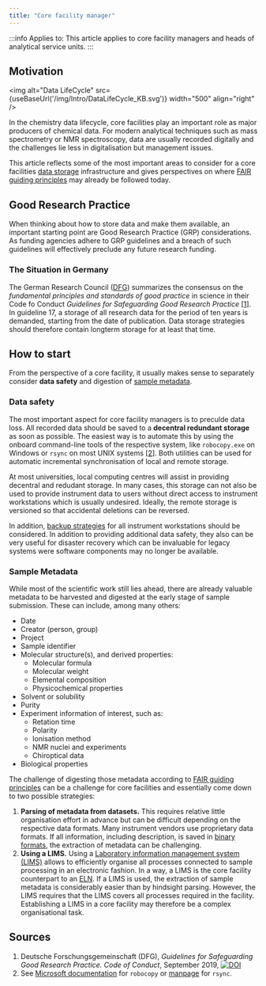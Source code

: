 ```yaml
---
title: "Core facility manager"
---
```



:::info Applies to:
This article applies to core facility managers and heads of analytical service units.
:::

## Motivation

<img alt="Data LifeCycle" src={useBaseUrl('/img/Intro/DataLifeCycle_KB.svg')} width="500" align="right" />

In the chemistry data lifecycle, core facilities play an important role as major producers of chemical data. For modern analytical techniques such as mass spectrometry or NMR spectroscopy, data are usually recorded digitally and the challenges lie less in digitalisation but management issues.

This article reflects some of the most important areas to consider for a core facilities [data storage](/docs/data/data_storage/) infrastructure and gives perspectives on where [FAIR guiding principles](/docs/topics/fair/) may already be followed today.

## Good Research Practice

When thinking about how to store data and make them available, an important starting point are Good Research Practice (GRP) considerations. As funding agencies adhere to GRP guidelines and a breach of such guidelines will effectively preclude any future research funding.

### The Situation in Germany

The German Research Council ([DFG](https://www.dfg.de)) summarizes the consensus on the *fundamental principles and standards of good practice* in science in their Code fo Conduct *Guidelines for Safeguarding Good Research Practice* [\[1\]](#dfg_code). In guideline 17, a storage of all research data for the period of ten years is demanded, starting from the date of publication. Data storage strategies should therefore contain longterm storage for at least that time.

## How to start

From the perspective of a core facility, it usually makes sense to separately consider **data safety** and digestion of [sample metadata](/docs/topics/metadata/).

### Data safety

The most important aspect for core facility managers is to preculde data loss. All recorded data should be saved to a **decentral redundant storage** as soon as possible. The easiest way is to automate this by using the onboard command-line tools of the respective system, like `robocopy.exe` on Windows or `rsync` on most UNIX systems [\[2\]](#sync). Both utilities can be used for automatic incremental synchronisation of local and remote storage.

At most universities, local computing centres will assist in providing decentral and redudant storage. In many cases, this storage can not also be used to provide instrument data to users without direct access to instrument workstations which is usually undesired. Ideally, the remote storage is versioned so that accidental deletions can be reversed.

In addition, [backup strategies](/docs/data/data_storage/) for all instrument workstations should be considered. In addition to providing additional data safety, they also can be very useful for disaster recovery which can be invaluable for legacy systems were software components may no longer be available.

### Sample Metadata

While most of the scientific work still lies ahead, there are already valuable metadata to be harvested and digested at the early stage of sample submission. These can include, among many others:

- Date
- Creator (person, group)
- Project
- Sample identifier
- Molecular structure(s), and derived properties:
    - Molecular formula
    - Molecular weight
    - Elemental composition
    - Physicochemical properties 
- Solvent or solubility
- Purity
- Experiment information of interest, such as:
    - Retation time
    - Polarity
    - Ionisation method
    - NMR nuclei and experiments
    - Chiroptical data
- Biological properties

The challenge of digesting those metadata according to [FAIR guiding principles](/docs/topics/fair/) can be a challenge for core facilities and essentially come down to two possible strategies:

1. **Parsing of metadata from datasets.** This requires relative little organisation effort in advance but can be difficult depending on the respective data formats. Many instrument vendors use proprietary data formats. If all information, including description, is saved in [binary formats](https://en.wikipedia.org/wiki/Binary_file), the extraction of metadata can be challenging.
1. **Using a LIMS.** Using a [Laboratory information management system (LIMS)](https://en.wikipedia.org/wiki/Laboratory_information_management_system) allows to efficiently organise all processes connected to sample processing in an electronic fashion. In a way, a LIMS is the core facility counterpart to an [ELN](/docs/topics/eln). If a LIMS is used, the extraction of sample metadata is considerably easier than by hindsight parsing. However, the LIMS requires that the LIMS covers all processes required in the facility. Establishing a LIMS in a core facility may therefore be a complex organisational task.

## Sources

1. <a name="dfg_code"></a> Deutsche Forschungsgemeinschaft (DFG), <em>Guidelines for Safeguarding Good Research Practice. Code of Conduct</em>, September 2019, <a href="https://doi.org/10.5281/zenodo.3923602"><img src="https://zenodo.org/badge/DOI/10.5281/zenodo.3923602.svg" alt="DOI" /></a>
2. <a name="sync"></a>See <a href="https://docs.microsoft.com/en-us/windows-server/administration/windows-commands/robocopy" target="_blank">Microsoft documentation</a> for <code>robocopy</code> or <a href="https://linux.die.net/man/1/rsync" target="_blank">manpage</a> for <code>rsync</code>.
